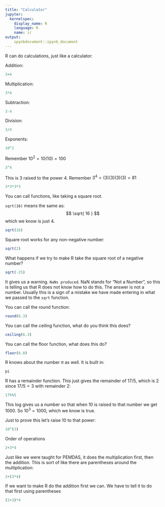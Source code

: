 ```yaml
---
title: "Calculator"
jupyter:
  kernelspec:
    display_name: R
    language: R
    name: ir
output:
    ipynbdocument::ipynb_document
---
```


R can do calculations, just like a calculator:

Addition:
 
```r
3+4
```

Multiplication:

```r
3*4
```

Subtraction:
```r
3-4
```

Division:
```r
3/4
```

Exponents:
```r
10^2
```

Remember  $10^2=10(10)=100$

```r
3^4
```

This is 3 raised to the power 4. Remember $3^4=(3)(3)(3)(3)=81$ 

```r
3*3*3*3
```

You can call functions, like taking a square root.  

`sqrt(16)` means the same as: 
$$ \sqrt{ 16 } $$
which we know is just 4.

```r
sqrt(16)
```

Square root works for any non-negative number: 

```r
sqrt(2)
```

What happens if we try to make R take the square root of a negative number?

```r
sqrt(-25)
```

It gives us a warning. `NaNs produced`. NaN stands for "Not a Number", so this is telling us that R does not know how to do this. The answer is not a number. Usually this is a sign of a mistake we have made entering in what we passed to the `sqrt` function. 

You can call the round function:  
```r
round(6.3)
```

You can call the ceiling function, what do you think this does?  
```r
ceiling(6.3)
```

You can call the floor function, what does this do?  
```r
floor(6.8)
```

R knows about the number $\pi$ as well. It is built in:  
```r
pi
```

R has a remainder function. This just gives the remainder of $17/5$, which is $2$ since $17/5=3$ with remainder 2:   
```r
17%%5
```

This log gives us a number so that when 10 is raised to that number we get 1000. So $10^3 = 1000$, which we know is true.

Just to prove this let's raise 10 to that power:

```r
10^(3)
```

Order of operations 
```r
2+3*4
```

Just like we were taught for PEMDAS, it does the multiplication first, then the addition. This is sort of like there are parentheses around the multiplication: 
```r
2+(3*4)
```

If we want to make R do the addition first we can. We have to tell it to do that first using parentheses 
```r
(2+3)*4
```

